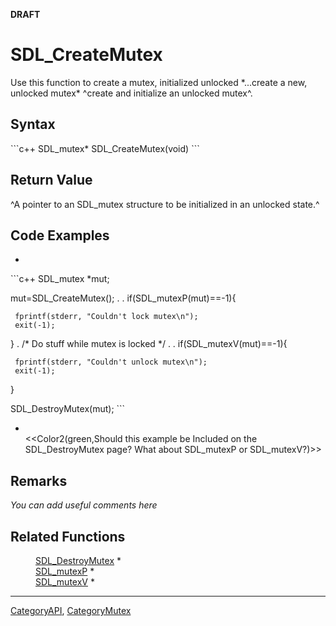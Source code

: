 <!-- pragma section-numbers off -->
<!-- pragma disable-camelcase -->
'''DRAFT'''

= SDL_CreateMutex =
Use this function to create a mutex, initialized unlocked  *...create a new, unlocked mutex*  ^create and initialize an unlocked mutex^.


== Syntax ==
```c++
SDL_mutex* SDL_CreateMutex(void)
```

== Return Value ==
^A pointer to an SDL_mutex structure to be initialized in an unlocked state.^

== Code Examples ==
*
```c++
SDL_mutex *mut;

mut=SDL_CreateMutex();
.
.
if(SDL_mutexP(mut)==-1){
  fprintf(stderr, "Couldn't lock mutex\n");
  exit(-1);
}
.
/* Do stuff while mutex is locked */
.
.
if(SDL_mutexV(mut)==-1){
  fprintf(stderr, "Couldn't unlock mutex\n");
  exit(-1);
}

SDL_DestroyMutex(mut);
```
*<br/><<Color2(green,Should this example be Included on the SDL_DestroyMutex page? What about SDL_mutexP or SDL_mutexV?)>>

== Remarks ==
''You can add useful comments here''

== Related Functions ==
:[[SDL_DestroyMutex]] *
:[[SDL_mutexP]] *
:[[SDL_mutexV]] *

----
[[CategoryAPI]], [[CategoryMutex]]
